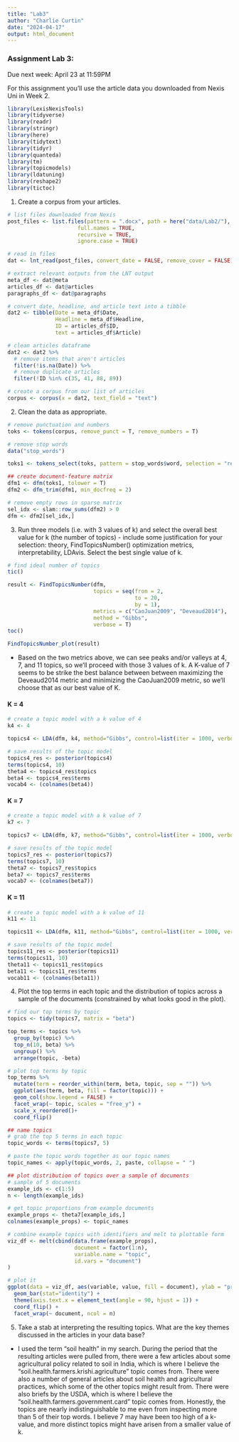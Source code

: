```yaml
---
title: "Lab3"
author: "Charlie Curtin"
date: "2024-04-17"
output: html_document
---
```

### Assignment Lab 3:

Due next week: April 23 at 11:59PM

For this assignment you'll use the article data you downloaded from Nexis Uni in Week 2.

```r
library(LexisNexisTools)
library(tidyverse)
library(readr)
library(stringr)
library(here)
library(tidytext)
library(tidyr)
library(quanteda)
library(tm)
library(topicmodels)
library(ldatuning)
library(reshape2)
library(tictoc)
```

1.  Create a corpus from your articles.

```r
# list files downloaded from Nexis
post_files <- list.files(pattern = ".docx", path = here("data/Lab2/"),
                      full.names = TRUE, 
                      recursive = TRUE, 
                      ignore.case = TRUE)

# read in files
dat <- lnt_read(post_files, convert_date = FALSE, remove_cover = FALSE)

# extract relevant outputs from the LNT output
meta_df <- dat@meta
articles_df <- dat@articles
paragraphs_df <- dat@paragraphs

# convert date, headline, and article text into a tibble
dat2 <- tibble(Date = meta_df$Date,
               Headline = meta_df$Headline,
               ID = articles_df$ID,
               text = articles_df$Article)

# clean articles dataframe
dat2 <- dat2 %>% 
  # remove items that aren't articles
  filter(!is.na(Date)) %>% 
  # remove duplicate articles
  filter(!ID %in% c(35, 41, 88, 89))

# create a corpus from our list of articles
corpus <- corpus(x = dat2, text_field = "text")
```

2.  Clean the data as appropriate.

```r
# remove punctuation and numbers
toks <- tokens(corpus, remove_punct = T, remove_numbers = T)

# remove stop words
data("stop_words")

toks1 <- tokens_select(toks, pattern = stop_words$word, selection = "remove")

## create document-feature matrix
dfm1 <- dfm(toks1, tolower = T)
dfm2 <- dfm_trim(dfm1, min_docfreq = 2)

# remove empty rows in sparse matrix
sel_idx <- slam::row_sums(dfm2) > 0
dfm <- dfm2[sel_idx,]
```

3.  Run three models (i.e. with 3 values of k) and select the overall best value for k (the number of topics) - include some justification for your selection: theory, FindTopicsNumber() optimization metrics, interpretability, LDAvis. Select the best single value of k.

```r
# find ideal number of topics
tic()

result <- FindTopicsNumber(dfm,
                           topics = seq(from = 2, 
                                        to = 20, 
                                        by = 1),
                           metrics = c("CaoJuan2009", "Deveaud2014"),
                           method = "Gibbs",
                           verbose = T)
toc()

FindTopicsNumber_plot(result)
```
- Based on the two metrics above, we can see peaks and/or valleys at 4, 7, and 11 topics, so we'll proceed with those 3 values of k. A K-value of 7 seems to be strike the best balance between between maximizing the Deveaud2014 metric and minimizing the CaoJuan2009 metric, so we'll choose that as our best value of K.

#### K = 4

```r
# create a topic model with a k value of 4
k4 <- 4

topics4 <- LDA(dfm, k4, method="Gibbs", control=list(iter = 1000, verbose = 25))

# save results of the topic model
topics4_res <- posterior(topics4)
terms(topics4, 10)
theta4 <- topics4_res$topics
beta4 <- topics4_res$terms
vocab4 <- (colnames(beta4))
```

#### K = 7

```r
# create a topic model with a k value of 7
k7 <- 7

topics7 <- LDA(dfm, k7, method="Gibbs", control=list(iter = 1000, verbose = 25))

# save results of the topic model
topics7_res <- posterior(topics7)
terms(topics7, 10)
theta7 <- topics7_res$topics
beta7 <- topics7_res$terms
vocab7 <- (colnames(beta7))
```

#### K = 11

```r
# create a topic model with a k value of 11
k11 <- 11

topics11 <- LDA(dfm, k11, method="Gibbs", control=list(iter = 1000, verbose = 25))

# save results of the topic model
topics11_res <- posterior(topics11)
terms(topics11, 10)
theta11 <- topics11_res$topics
beta11 <- topics11_res$terms
vocab11 <- (colnames(beta11))
```

4.  Plot the top terms in each topic and the distribution of topics across a sample of the documents (constrained by what looks good in the plot).

```r
# find our top terms by topic
topics <- tidy(topics7, matrix = "beta")

top_terms <- topics %>%
  group_by(topic) %>%
  top_n(10, beta) %>%
  ungroup() %>%
  arrange(topic, -beta)

# plot top terms by topic
top_terms %>%
  mutate(term = reorder_within(term, beta, topic, sep = "")) %>%
  ggplot(aes(term, beta, fill = factor(topic))) +
  geom_col(show.legend = FALSE) +
  facet_wrap(~ topic, scales = "free_y") +
  scale_x_reordered()+
  coord_flip()
```

```r
## name topics
# grab the top 5 terms in each topic
topic_words <- terms(topics7, 5)

# paste the topic words together as our topic names
topic_names <- apply(topic_words, 2, paste, collapse = " ")
```
```r
## plot distribution of topics over a sample of documents
# sample of 5 documents
example_ids <- c(1:5)
n <- length(example_ids)

# get topic proportions from example documents
example_props <- theta7[example_ids,]
colnames(example_props) <- topic_names

# combine example topics with identifiers and melt to plottable form
viz_df <- melt(cbind(data.frame(example_props),
                     document = factor(1:n),
                     variable.name = "topic",
                     id.vars = "document")
)

# plot it
ggplot(data = viz_df, aes(variable, value, fill = document), ylab = "proportion") +
  geom_bar(stat="identity") +
  theme(axis.text.x = element_text(angle = 90, hjust = 1)) +  
  coord_flip() +
  facet_wrap(~ document, ncol = n)
```

5.  Take a stab at interpreting the resulting topics. What are the key themes discussed in the articles in your data base?

- I used the term "soil health" in my search. During the period that the resulting articles were pulled from, there were a few articles about some agricultural policy related to soil in India, which is where I believe the "soil.health.farmers.krishi.agriculture" topic comes from. There were also a number of general articles about soil health and agricultural practices, which some of the other topics might result from. There were also briefs by the USDA, which is where I believe the "soil.health.farmers.government.card" topic comes from. Honestly, the topics are nearly indistinguishable to me even from inspecting more than 5 of their top words. I believe 7 may have been too high of a k-value, and more distinct topics might have arisen from a smaller value of k. 
